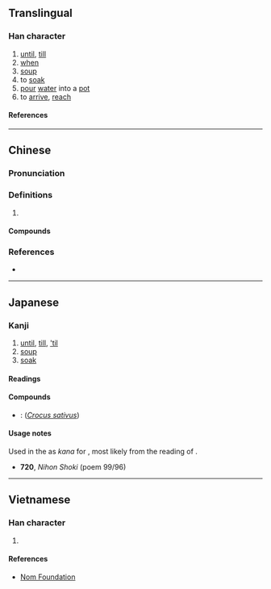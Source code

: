 {{character info/new}}
==Translingual==

===Han character===
{{Han char|rn=85|rad=水|as=06|sn=9|four=36100|canj=EHBU|ids=⿰氵自}}

# [[until]], [[till]]
# [[when]]
# [[soup]]
# to [[soak]]
# [[pour]] [[water]] into a [[pot]]
# to [[arrive]], [[reach]]

====References====
{{Han ref|kx=0619.340|dkj=17369|dj=1015.050|hdz=31610.050|uh=6D0E}}

----

==Chinese==
{{zh-forms}}

===Pronunciation===
{{zh-pron
|m=jì
|c=gei3,gei6
|mc=y
|oc=y
|ma=
|cat=prep,n,v
}}

===Definitions===
{{zh-hanzi}}

# {{rfdef|lang=zh}}

====Compounds====
{{zh-der|洎今}}

===References===
* {{R:yue:Hanzi}}

----

==Japanese==

===Kanji===
{{ja-kanji|grade=|rs=水06}}

# [[until]], [[till]], [['til]]
# [[soup]]
# [[soak]]

====Readings====
{{rfv-pronunciation|ja}}
{{ja-readings
|on=き, ぎ
|kun=そそ-ぐ
}}

====Compounds====
* {{ja-r|洎夫%藍|サフ%ラン}}: {{vern|saffron crocus}} (''[[Crocus sativus]]'')

====Usage notes====
Used in the ''{{w|Nihon Shoki}}'' as {{m|ja|借音|tr=shakuon}} ''kana'' for {{IPAfont|⟨si⟩}}, most likely from the ''{{ll|ja|漢音|kan'on}}'' reading of {{ja-l|自}}.
* '''720''', ''Nihon Shoki'' (poem 99/96)
*: {{ja-usex
|m=[...]　麼左棄逗囉 多多企阿藏播梨 矢'''洎'''矩矢慮 于魔伊禰矢度儞 儞播都等唎 柯稽播儺倶儺梨　[...]
|m_kana=[...]　まさきづら たたきあざはり し'''し'''くしろ うまいねしとに にはつとり かけはなくなり　[...]
|[...]　真栄%葛 たたき 糾はり 肉串ろ 熟睡 寝し 間 に [[庭つ鳥]] 鶏 は 鳴く なり　[...]
|[...]　まさ%きづら たたき あざはり ししくしろ うまい ねし と に にはつとり かけ は なく なり　[...]|rom=...masakizura tataki azawari shi'''shi'''kushiro umai neshi to ni niwa tsu tori kake wa naku nari...}}

----

==Vietnamese==

===Han character===
{{vi-readings|rs=水06|reading=kíp}}

# {{defn|lang=vi|sort=水06}}

====References====
* [http://nomfoundation.org/common/nom_details.php?codepoint=6d0e Nom Foundation]